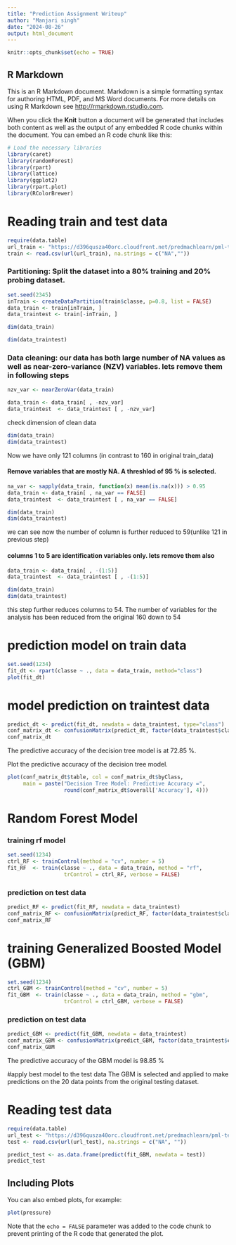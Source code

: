 ---
title: "Prediction Assignment Writeup"
author: "Manjari singh"
date: "2024-08-26"
output: html_document
---

```{r setup, include=FALSE}
knitr::opts_chunk$set(echo = TRUE)
```

## R Markdown

This is an R Markdown document. Markdown is a simple formatting syntax for authoring HTML, PDF, and MS Word documents. For more details on using R Markdown see <http://rmarkdown.rstudio.com>.

When you click the **Knit** button a document will be generated that includes both content as well as the output of any embedded R code chunks within the document. You can embed an R code chunk like this:

```{r}
# Load the necessary libraries
library(caret)
library(randomForest)
library(rpart)
library(lattice)
library(ggplot2)
library(rpart.plot)
library(RColorBrewer)
```
# Reading train and test data

```{r}
require(data.table)
url_train <- "https://d396qusza40orc.cloudfront.net/predmachlearn/pml-training.csv"
train <- read.csv(url(url_train), na.strings = c("NA",""))
```

### Partitioning: Split the dataset into a 80% training and 20% probing dataset.
```{r}
set.seed(2345)
inTrain <- createDataPartition(train$classe, p=0.8, list = FALSE)
data_train <- train[inTrain, ]
data_traintest <- train[-inTrain, ]
```

```{r}
dim(data_train)
```

```{r}
dim(data_traintest)
```
### Data cleaning: our data has both large number of NA values as well as near-zero-variance (NZV) variables. lets remove them in following steps
```{r}
nzv_var <- nearZeroVar(data_train)

data_train <- data_train[ , -nzv_var]
data_traintest  <- data_traintest [ , -nzv_var]
```


check dimension of clean data
```{r}
dim(data_train)
dim(data_traintest)
```
Now we have only 121 columns (in contrast to 160 in original train_data)

#### Remove variables that are mostly NA. A threshlod of 95 % is selected.
```{r}
na_var <- sapply(data_train, function(x) mean(is.na(x))) > 0.95
data_train <- data_train[ , na_var == FALSE]
data_traintest  <- data_traintest [ , na_var == FALSE]

dim(data_train)
dim(data_traintest)
```
we can see now the number of column is further reduced to 59(unlike 121 in previous step)

#### columns 1 to 5 are identification variables only. lets remove them also
```{r}
data_train <- data_train[ , -(1:5)]
data_traintest  <- data_traintest [ , -(1:5)]

dim(data_train)
dim(data_traintest)
```
this step further reduces columns to 54. The number of variables for the analysis has been reduced from the original 160 down to 54


# prediction model on train data
```{r}
set.seed(1234)
fit_dt <- rpart(classe ~ ., data = data_train, method="class")
plot(fit_dt)
```


# model prediction on traintest data
```{r}
predict_dt <- predict(fit_dt, newdata = data_traintest, type="class")
conf_matrix_dt <- confusionMatrix(predict_dt, factor(data_traintest$classe))
conf_matrix_dt
```
The predictive accuracy of the decision tree model is at 72.85 %.

Plot the predictive accuracy of the decision tree model.

```{r}
plot(conf_matrix_dt$table, col = conf_matrix_dt$byClass, 
     main = paste("Decision Tree Model: Predictive Accuracy =",
                  round(conf_matrix_dt$overall['Accuracy'], 4)))
```

# Random Forest Model 
### training rf model
```{r}
set.seed(1234)
ctrl_RF <- trainControl(method = "cv", number = 5)
fit_RF  <- train(classe ~ ., data = data_train, method = "rf",
                  trControl = ctrl_RF, verbose = FALSE)
```
### prediction on test data
```{r}
predict_RF <- predict(fit_RF, newdata = data_traintest)
conf_matrix_RF <- confusionMatrix(predict_RF, factor(data_traintest$classe))
conf_matrix_RF
```


# training Generalized Boosted Model (GBM)
```{r}
set.seed(1234)
ctrl_GBM <- trainControl(method = "cv", number = 5)
fit_GBM  <- train(classe ~ ., data = data_train, method = "gbm",
                  trControl = ctrl_GBM, verbose = FALSE)
```

### prediction on test data
```{r}
predict_GBM <- predict(fit_GBM, newdata = data_traintest)
conf_matrix_GBM <- confusionMatrix(predict_GBM, factor(data_traintest$classe))
conf_matrix_GBM
```
The predictive accuracy of the GBM model is 98.85 %


#apply best model to the test data
The GBM is selected and applied to make predictions on the 20 data points from the original testing dataset.  

# Reading test data
```{r}
require(data.table)
url_test <- "https://d396qusza40orc.cloudfront.net/predmachlearn/pml-testing.csv"
test <- read.csv(url(url_test), na.strings = c("NA", ""))
```

```{r}
predict_test <- as.data.frame(predict(fit_GBM, newdata = test))
predict_test
```

## Including Plots

You can also embed plots, for example:

```{r pressure, echo=FALSE}
plot(pressure)
```

Note that the `echo = FALSE` parameter was added to the code chunk to prevent printing of the R code that generated the plot.
